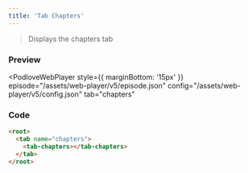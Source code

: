 ```yaml
---
title: 'Tab Chapters'
---
```



> Displays the chapters tab

### Preview

<PodloveWebPlayer style={{ marginBottom: '15px' }}
  episode="/assets/web-player/v5/episode.json"
  config="/assets/web-player/v5/config.json"
  tab="chapters"
>
  <root>
    <tab name="chapters">
      <tab-chapters></tab-chapters>
    </tab>
  </root>
</PodloveWebPlayer>

### Code

```html
<root>
  <tab name="chapters">
    <tab-chapters></tab-chapters>
  </tab>
</root>
```
